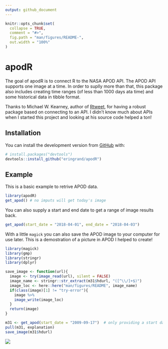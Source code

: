 ```yaml
---
output: github_document
---
```


<!-- README.md is generated from README.Rmd. Please edit that file -->

```r
knitr::opts_chunk$set(
  collapse = TRUE,
  comment = "#>",
  fig.path = "man/figures/README-",
  out.width = "100%"
)
```

# apodR

The goal of apodR is to connect R to the NASA APOD API. The APOD API supports one image at a time. In order to suplly more than that, this package also includes creating time ranges (of less than 1000 days ata time) and some historical data in tibble format.

Thanks to Michael W. Kearney, author of [Rtweet](http://rtweet.info), for having a robust package based on connecting to an API. I didn't know much about APIs when I started this project and looking at his source code helped a ton! 

## Installation

You can install the development version from [GitHub](https://github.com/) with:

``` r
# install.packages("devtools")
devtools::install_github("eringrand/apodR")
```
## Example

This is a basic example to retrive APOD data. 

```r
library(apodR)
get_apod() # no imputs will get today's image
```


You can also supply a start and end date to get a range of image results back.
```r
get_apod(start_date = "2018-04-01", end_date = "2018-04-03")
```




With a little `magick` you can also save the APOD image to your computer for use later. 
This is a demostration of a picture in APOD I helped to create!
```r
library(magick)
library(gmp)
library(stringr)
library(dplyr)

save_image <- function(url){
  image <- try(image_read(url), silent = FALSE)
  image_name <- stringr::str_extract(m31$hdurl, "([^\\/]+$)")
  image_loc <- here::here("man/figures/README", image_name)
  if(class(image)[1] != "try-error"){
    image %>%
    image_write(image_loc)
  }
  return(image)
}

m31 <- get_apod(start_date = "2009-09-17")  # only providing a start date will give the image just for that day
pull(m31, explanation)
save_image(m31$hdurl)
```

![](man/figures/README/Swift_M31_large_UV70p.jpg)
